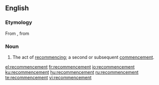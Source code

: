 ==English==
===Etymology===
From  {{etyl|frm|en}} {{term|recommencement|lang=frm}}, from {{etyl|fro|en}}
===Noun===
{{en-noun}}
# The act of [[recommence|recommencing]]; a second or subsequent [[commencement]].

[[el:recommencement]]
[[fr:recommencement]]
[[io:recommencement]]
[[ku:recommencement]]
[[hu:recommencement]]
[[ru:recommencement]]
[[te:recommencement]]
[[vi:recommencement]]